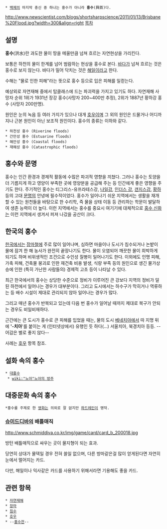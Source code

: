  * [[백제]]의 마지막 충신 중 하나는 홍수가 아니라 '''흥수'''(興首)다.

http://www.newscientist.com/blogs/shortsharpscience/2011/01/13/Brisbane%20Flood.jpg?width=300&align=right [[목차]]

== 설명 ==
'''홍수'''(洪水)란 과도한 물이 땅을 메울만큼 넘쳐 흐르는 자연현상을 가리킨다.

보통은 하천의 물이 한계를 넘어 범람하는 현상을 홍수로 본다. [[바다]]가 넘쳐 흐르는 것은 홍수로 보지 않는다. 바다가 밀어 닥치는 것은 [[해일]]이라고 한다.

수해는 "물로 인한 피해"라는 뜻으로 홍수 등으로 입은 피해를 일컫는다.

예상외로 자연재해 중에서 탑클래스에 드는 파괴력을 가지고 있기도 하다. 자연재해 사망자 순위 1위가 1931년 장강 홍수(사망자 200~400만 추정), 2위가 1887년 황하강 홍수 (사망자 200만명). 

원인은 눈의 녹음 등 여러 가지가 있으나 대개 [[호우]]이며 그 외의 원인은 드물거나 어디까지나 근본 원인이 아닌 보조적 원인이다. 홍수의 종류는 이하와 같다.

 * 하천성 홍수 (Riverine floods)
 * 간만성 홍수 (Estuarine floods)
 * 해안성 홍수 (Coastal floods)
 * 재해성 홍수 (Catastrophic floods)

== 홍수와 문명 ==
홍수는 인간 환경과 경제적 활동에 수많은 파괴적 영향을 끼쳤다. 그러나 홍수는 토양을 더 기름지게 하고 영양이 부족한 곳에 영양분을 공급해 주는 등 인간에게 좋은 영향을 주기도 한다. 주기적인 홍수는 티그리스-유프라테스강, [[나일강]], [[인더스 강]], [[갠지스강]], [[황하]] 등의 고대 [[문명]]의 안녕에 필수적이었다. 홍수가 일어나기 쉬운 지역에서는 생활을 재개할 수 있는 원천들을 바탕으로 한 수리학, 즉 물을 상태 이동 등 관리하는 학문이 발달하여 생존 능력이 더 높다. 이런 지역에서는 홍수를 중요시 여기기에 대체적으로 [[홍수 신화]]는 이런 지역에서 생겨서 퍼져 나갔을 공산이 크다.

== 한국의 홍수 ==
[[한국]]에서는 [[장마]]철에 주로 많이 일어나며, 심하면 마을이나 도시가 침수되거나 논밭이 물에 잠겨 한 해 농사가 완전히 끝장나기도 한다. 물이 오염되어 깨끗한 물이 희박하게 되기도 하며 비위생적인 조건으로 수인성 질병이 일어나기도 한다. 이외에도 인명 피해, 가축 피해, 건축물 붕괴로 인한 재건축 비용 발생, 식량 부족 등의 원인으로 생긴 물가상승에 인한 (특히 가난한 사람들의) 경제적 고초 등이 나타날 수 있다.

최근 한국에서의 홍수는 상당한 수준으로 정비가 이루어진 큰 강보다 지역의 정비가 덜 된 하천에서 일어나는 경우가 대부분이다. 그리고 도시에서는 하수구가 막히거나 역류하는 등 배수 시설이 제대로 관리되지 않아 일어나는 경우가 많다. 

그리고 매년 홍수가 반복되고 있는데 다음 번 홍수가 일어날 때까지 제대로 복구가 안되는 경우도 비일비재하다.

근간에는 큰 도시가 홍수로 큰 피해를 입었을 때는, 물의 도시 [[베네치아]]에서 따 지명 뒤에 ''''-치아''''를 붙이는 게 (인터넷상에서) 유행인 듯 하다(...) 서울치아, 북경치아 등등. --어감은 별로 좋지 않다--

사례는 [[호우]] 항목 참조.
== 설화 속의 홍수 ==
 * [[대홍수]]
  * [[wiki:"노아"노아의 방주]]

== 대중문화 속의 홍수 ==
 *홍수를 주제로 한 [[영화]]는 의외로 잘 없지만 [[하드레인]]이 명작.

=== [[슈미드디바]]의 배틀매직 ===
http://www.schmiddiva.co.kr/img/game/card/card_b_200018.jpg

방턴 배틀매직으로 싸우는 곳이 물지형이 되는 효과.

당연히 상대가 물덱일 경우 전혀 쓸일 없으며, 다른 방마같은걸 많이 얻게된다면 자연히 눈에서 멀어지는 카드.

다만, 해일이나 익사같은 카드를 사용하기 위해서라면 기용해도 좋을 카드.
 
== 관련 항목 ==
 * [[자연재해]]
 * [[장마]]
 * [[침수]]
 * [[호우]]
 * --[[홍수전]]--
